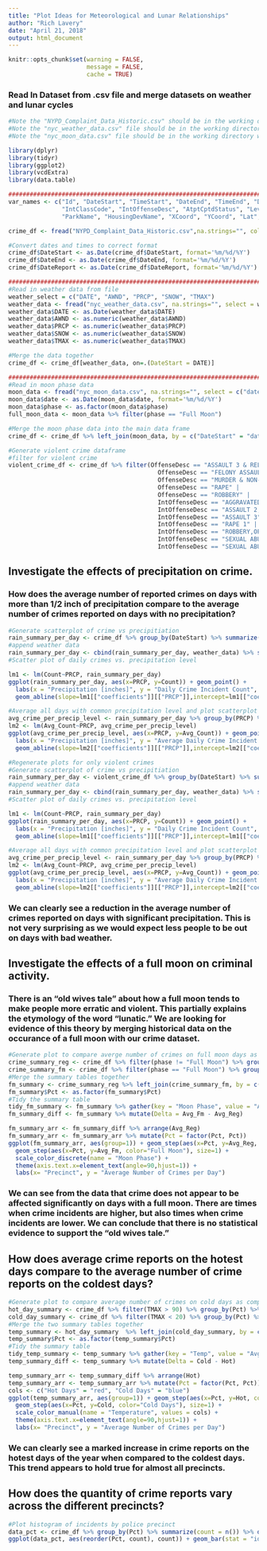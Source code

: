 ```yaml
---
title: "Plot Ideas for Meteorological and Lunar Relationships"
author: "Rich Lavery"
date: "April 21, 2018"
output: html_document
---
```


```r
knitr::opts_chunk$set(warning = FALSE,
                      message = FALSE, 
                      cache = TRUE)
```


### Read In Dataset from .csv file and merge datasets on weather and lunar cycles

```r
#Note the "NYPD_Complaint_Data_Historic.csv" should be in the working directory when running this file.
#Note the "nyc_weather_data.csv" file should be in the working directory when running this file.
#Note the "nyc_moon_data.csv" file should be in the working directory when running this file.

library(dplyr)
library(tidyr)
library(ggplot2)
library(vcdExtra)
library(data.table)

########################################################################################
var_names <- c("Id", "DateStart", "TimeStart", "DateEnd", "TimeEnd", "DateReport", "ClassCode", "OffenseDesc", 
               "IntClassCode", "IntOffenseDesc", "AtptCptdStatus", "Level", "Jurisdiction", "Boro", "Pct", "LocOfOccr", "PremDesc", 
               "ParkName", "HousingDevName", "XCoord", "YCoord", "Lat", "Long", "Lat_Long")

crime_df <- fread("NYPD_Complaint_Data_Historic.csv",na.strings="", col.names = var_names, stringsAsFactors = TRUE)

#Convert dates and times to correct format
crime_df$DateStart <- as.Date(crime_df$DateStart, format='%m/%d/%Y')
crime_df$DateEnd <- as.Date(crime_df$DateEnd, format='%m/%d/%Y')
crime_df$DateReport <- as.Date(crime_df$DateReport, format='%m/%d/%Y')

########################################################################################
#Read in weather data from file
weather_select = c("DATE", "AWND", "PRCP", "SNOW", "TMAX")
weather_data <- fread("nyc_weather_data.csv", na.strings="", select = weather_select, stringsAsFactors = FALSE)
weather_data$DATE <- as.Date(weather_data$DATE)
weather_data$AWND <- as.numeric(weather_data$AWND)
weather_data$PRCP <- as.numeric(weather_data$PRCP)
weather_data$SNOW <- as.numeric(weather_data$SNOW)
weather_data$TMAX <- as.numeric(weather_data$TMAX)

#Merge the data together
crime_df <- crime_df[weather_data, on=.(DateStart = DATE)]

###############################################################################
#Read in moon phase data
moon_data <- fread("nyc_moon_data.csv", na.strings="", select = c("date", "phase"), stringsAsFactors = FALSE)
moon_data$date <- as.Date(moon_data$date, format='%m/%d/%Y')
moon_data$phase <- as.factor(moon_data$phase)
full_moon_data <- moon_data %>% filter(phase == "Full Moon")

#Merge the moon phase data into the main data frame
crime_df <- crime_df %>% left_join(moon_data, by = c("DateStart" = "date"))

#Generate violent crime dataframe
#filter for violent crime
violent_crime_df <- crime_df %>% filter(OffenseDesc == "ASSAULT 3 & RELATED OFFENSES" | 
                                          OffenseDesc == "FELONY ASSAULT" | 
                                          OffenseDesc == "MURDER & NON-NEGL. MANSLAUGHTER" |  
                                          OffenseDesc == "RAPE" |
                                          OffenseDesc == "ROBBERY" |
                                          IntOffenseDesc == "AGGRAVATED SEXUAL ASBUSE" |
                                          IntOffenseDesc == "ASSAULT 2,1,UNCLASSIFIED" |
                                          IntOffenseDesc == "ASSAULT 3" |
                                          IntOffenseDesc == "RAPE 1" |
                                          IntOffenseDesc == "ROBBERY,OPEN AREA UNCLASSIFIED" |
                                          IntOffenseDesc == "SEXUAL ABUSE" |
                                          IntOffenseDesc == "SEXUAL ABUSE 3,2")

```

## Investigate the effects of precipitation on crime.
### How does the average number of reported crimes on days with more than 1/2 inch of precipitation compare to the average number of crimes reported on days with no precipitation?

```r
#Generate scatterplot of crime vs precipitiation
rain_summary_per_day <- crime_df %>% group_by(DateStart) %>% summarize(Count = n()) %>% drop_na()
#append weather data
rain_summary_per_day <- cbind(rain_summary_per_day, weather_data) %>% select(DATE, PRCP, SNOW, TMAX, Count)
#Scatter plot of daily crimes vs. precipitation level

lm1 <- lm(Count~PRCP, rain_summary_per_day)
ggplot(rain_summary_per_day, aes(x=PRCP, y=Count)) + geom_point() +
  labs(x = "Precipitation [inches]", y = "Daily Crime Incident Count", title = "Daily Crimes vs. Precipitation") +
  geom_abline(slope=lm1[["coefficients"]][["PRCP"]],intercept=lm1[["coefficients"]][["(Intercept)"]])

#Average all days with common precipitation level and plot scatterplot
avg_crime_per_precip_level <- rain_summary_per_day %>% group_by(PRCP) %>% summarize(Avg_Count = weighted.mean(Count))
lm2 <- lm(Avg_Count~PRCP, avg_crime_per_precip_level)
ggplot(avg_crime_per_precip_level, aes(x=PRCP, y=Avg_Count)) + geom_point() +
  labs(x = "Precipitation [inches]", y = "Average Daily Crime Incident Count", title = "Average Daily Crimes vs. Precipitation") +
  geom_abline(slope=lm2[["coefficients"]][["PRCP"]],intercept=lm2[["coefficients"]][["(Intercept)"]])

#Regenerate plots for only violent crimes
#Generate scatterplot of crime vs precipitiation
rain_summary_per_day <- violent_crime_df %>% group_by(DateStart) %>% summarize(Count = n()) %>% drop_na()
#append weather data
rain_summary_per_day <- cbind(rain_summary_per_day, weather_data) %>% select(DATE, PRCP, SNOW, TMAX, Count)
#Scatter plot of daily crimes vs. precipitation level

lm1 <- lm(Count~PRCP, rain_summary_per_day)
ggplot(rain_summary_per_day, aes(x=PRCP, y=Count)) + geom_point() +
  labs(x = "Precipitation [inches]", y = "Daily Crime Incident Count", title = "Daily Violent Crimes vs. Precipitation") +
  geom_abline(slope=lm1[["coefficients"]][["PRCP"]],intercept=lm1[["coefficients"]][["(Intercept)"]])

#Average all days with common precipitation level and plot scatterplot
avg_crime_per_precip_level <- rain_summary_per_day %>% group_by(PRCP) %>% summarize(Avg_Count = weighted.mean(Count))
lm2 <- lm(Avg_Count~PRCP, avg_crime_per_precip_level)
ggplot(avg_crime_per_precip_level, aes(x=PRCP, y=Avg_Count)) + geom_point() +
  labs(x = "Precipitation [inches]", y = "Average Daily Crime Incident Count", title = "Average Daily Violent Crimes vs. Precipitation") +
  geom_abline(slope=lm2[["coefficients"]][["PRCP"]],intercept=lm2[["coefficients"]][["(Intercept)"]])
```

### We can clearly see a reduction in the average number of crimes reported on days with significant precipitation.  This is not very surprising as we would expect less people to be out on days with bad weather.

## Investigate the effects of a full moon on criminal activity.
### There is an "old wives tale" about how a full moon tends to make people more erratic and violent.  This partially explains the etymology of the word "lunatic."  We are looking for evidence of this theory by merging historical data on the occurance of a full moon with our crime dataset.

```r
#Generate plot to compare averge number of crimes on full moon days as compared to non-full moon days
crime_summary_reg <- crime_df %>% filter(phase != "Full Moon") %>% group_by(Pct) %>% summarize(count_reg = n(), n_days_reg = n_distinct(DateStart), Avg_Reg = count_reg/n_days_reg) %>% drop_na() %>% select(Pct, Avg_Reg)
crime_summary_fm <- crime_df %>% filter(phase == "Full Moon") %>% group_by(Pct) %>% summarize(count_fm = n(), n_days_fm = n_distinct(DateStart), Avg_Fm = count_fm/n_days_fm) %>% drop_na() %>% select(Pct, Avg_Fm)
#Merge the summary tables together
fm_summary <- crime_summary_reg %>% left_join(crime_summary_fm, by = c("Pct" = "Pct"))
fm_summary$Pct <- as.factor(fm_summary$Pct)
#Tidy the summary table
tidy_fm_summary <- fm_summary %>% gather(key = "Moon Phase", value = "AvgDailyReports", -Pct)
fm_summary_diff <- fm_summary %>% mutate(Delta = Avg_Fm - Avg_Reg)

fm_summary_arr <- fm_summary_diff %>% arrange(Avg_Reg)
fm_summary_arr <- fm_summary_arr %>% mutate(Pct = factor(Pct, Pct))
ggplot(fm_summary_arr, aes(group=1)) + geom_step(aes(x=Pct, y=Avg_Reg, color="No Full Moon"), size=1) + 
  geom_step(aes(x=Pct, y=Avg_Fm, color="Full Moon"), size=1) + 
  scale_color_discrete(name = "Moon Phase") + 
  theme(axis.text.x=element_text(angle=90,hjust=1)) +
  labs(x= "Precinct", y = "Average Number of Crimes per Day")
```

### We can see from the data that crime does not appear to be affected significantly on days with a full moon.  There are times when crime incidents are higher, but also times when crime incidents are lower.  We can conclude that there is no statistical evidence to support the "old wives tale."

## How does average crime reports on the hotest days compare to the average number of crime reports on the coldest days?

```r
#Generate plot to compare average number of crimes on cold days as compared to hot days
hot_day_summary <- crime_df %>% filter(TMAX > 90) %>% group_by(Pct) %>% summarize(count_hot = n(), n_days_hot = n_distinct(DateStart), Hot = count_hot/n_days_hot) %>% drop_na() %>% select(Pct, Hot)
cold_day_summary <- crime_df %>% filter(TMAX < 20) %>% group_by(Pct) %>% summarize(count_cold = n(), n_days_cold = n_distinct(DateStart), Cold = count_cold/n_days_cold) %>% drop_na() %>% select(Pct, Cold)
#Merge the two summary tables together
temp_summary <- hot_day_summary  %>% left_join(cold_day_summary, by = c("Pct" = "Pct"))
temp_summary$Pct <- as.factor(temp_summary$Pct)
#Tidy the summary table
tidy_temp_summary <- temp_summary %>% gather(key = "Temp", value = "AvgDailyReports", -Pct)
temp_summary_diff <- temp_summary %>% mutate(Delta = Cold - Hot)

temp_summary_arr <- temp_summary_diff %>% arrange(Hot)
temp_summary_arr <- temp_summary_arr %>% mutate(Pct = factor(Pct, Pct))
cols <- c("Hot Days" = "red", "Cold Days" = "blue")
ggplot(temp_summary_arr, aes(group=1)) + geom_step(aes(x=Pct, y=Hot, color="Hot Days"), size=1) + 
  geom_step(aes(x=Pct, y=Cold, color="Cold Days"), size=1) + 
  scale_color_manual(name = "Temperature", values = cols) + 
  theme(axis.text.x=element_text(angle=90,hjust=1)) +
  labs(x= "Precinct", y = "Average Number of Crimes per Day")
```

### We can clearly see a marked increase in crime reports on the hotest days of the year when compared to the coldest days.  This trend appears to hold true for almost all precincts.

## How does the quantity of crime reports vary across the different precincts?

```r
#Plot histogram of incidents by police precinct
data_pct <- crime_df %>% group_by(Pct) %>% summarize(count = n()) %>% drop_na()
ggplot(data_pct, aes(reorder(Pct, count), count)) + geom_bar(stat = "identity") + xlab("Precint Number") + ggtitle("Incidents by Precinct") + coord_flip()
```


